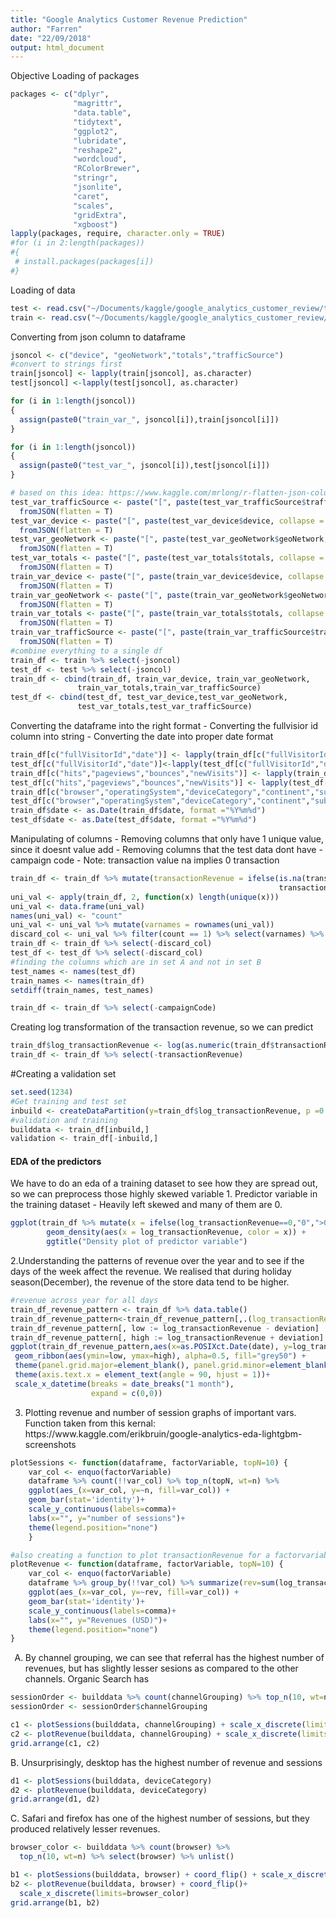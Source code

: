 ```yaml
---
title: "Google Analytics Customer Revenue Prediction"
author: "Farren"
date: "22/09/2018"
output: html_document
---
```


Objective
Loading of packages
```r
packages <- c("dplyr",
              "magrittr",
              "data.table",
              "tidytext",
              "ggplot2",
              "lubridate",
              "reshape2",
              "wordcloud",
              "RColorBrewer",
              "stringr",
              "jsonlite",
              "caret",
              "scales",
              "gridExtra",
              "xgboost")
lapply(packages, require, character.only = TRUE)
#for (i in 2:length(packages))
#{
 # install.packages(packages[i])
#}

```

Loading of data
```r
test <- read.csv("~/Documents/kaggle/google_analytics_customer_review/test.csv")
train <- read.csv("~/Documents/kaggle/google_analytics_customer_review/train.csv")
```
Converting from json column to dataframe
```r
jsoncol <- c("device", "geoNetwork","totals","trafficSource")
#convert to strings first
train[jsoncol] <- lapply(train[jsoncol], as.character)
test[jsoncol] <-lapply(test[jsoncol], as.character)

for (i in 1:length(jsoncol))
{
  assign(paste0("train_var_", jsoncol[i]),train[jsoncol[i]])
}

for (i in 1:length(jsoncol))
{
  assign(paste0("test_var_", jsoncol[i]),test[jsoncol[i]])
}

# based on this idea: https://www.kaggle.com/mrlong/r-flatten-json-columns-to-make-single-data-frame
test_var_trafficSource <- paste("[", paste(test_var_trafficSource$trafficSource, collapse = ","), "]") %>% 
  fromJSON(flatten = T)
test_var_device <- paste("[", paste(test_var_device$device, collapse = ","), "]") %>% 
  fromJSON(flatten = T)
test_var_geoNetwork <- paste("[", paste(test_var_geoNetwork$geoNetwork, collapse = ","), "]") %>% 
  fromJSON(flatten = T)
test_var_totals <- paste("[", paste(test_var_totals$totals, collapse = ","), "]") %>% 
  fromJSON(flatten = T)
train_var_device <- paste("[", paste(train_var_device$device, collapse = ","), "]") %>% 
  fromJSON(flatten = T)
train_var_geoNetwork <- paste("[", paste(train_var_geoNetwork$geoNetwork, collapse = ","), "]") %>% 
  fromJSON(flatten = T)
train_var_totals <- paste("[", paste(train_var_totals$totals, collapse = ","), "]") %>% 
  fromJSON(flatten = T)
train_var_trafficSource <- paste("[", paste(train_var_trafficSource$trafficSource, collapse = ","), "]") %>% 
  fromJSON(flatten = T)
#combine everything to a single df
train_df <- train %>% select(-jsoncol) 
test_df <- test %>% select(-jsoncol) 
train_df <- cbind(train_df, train_var_device, train_var_geoNetwork,
               train_var_totals,train_var_trafficSource)
test_df <- cbind(test_df, test_var_device,test_var_geoNetwork,
               test_var_totals,test_var_trafficSource)
```

Converting the dataframe into the right format
 - Converting the fullvisior id column into string 
 - Converting the date into proper date format
```r
train_df[c("fullVisitorId","date")] <- lapply(train_df[c("fullVisitorId","date")], as.character)
test_df[c("fullVisitorId","date")]<-lapply(test_df[c("fullVisitorId","date")], as.character)
train_df[c("hits","pageviews","bounces","newVisits")] <- lapply(train_df[c("hits","pageviews","bounces","newVisits")], as.numeric)
test_df[c("hits","pageviews","bounces","newVisits")] <- lapply(test_df[c("hits","pageviews","bounces","newVisits")], as.numeric)
train_df[c("browser","operatingSystem","deviceCategory","continent","subContinent","country","source","medium")] <- lapply(train_df[c("browser","operatingSystem","deviceCategory","continent","subContinent","country","source","medium")], as.factor)
test_df[c("browser","operatingSystem","deviceCategory","continent","subContinent","country","source","medium")] <- lapply(test_df[c("browser","operatingSystem","deviceCategory","continent","subContinent","country","source","medium")], as.factor)
train_df$date <- as.Date(train_df$date, format ="%Y%m%d")
test_df$date <- as.Date(test_df$date, format ="%Y%m%d")
```

Manipulating of columns
- Removing columns that only have 1 unique value, since it doesnt value add
- Removing columns that the test data dont have - campaign code
- Note: transaction value na implies 0 transaction
  
```r
train_df <- train_df %>% mutate(transactionRevenue = ifelse(is.na(transactionRevenue)==1,0,
                                                            transactionRevenue))
uni_val <- apply(train_df, 2, function(x) length(unique(x)))
uni_val <- data.frame(uni_val)
names(uni_val) <- "count"
uni_val <- uni_val %>% mutate(varnames = rownames(uni_val))
discard_col <- uni_val %>% filter(count == 1) %>% select(varnames) %>% unlist()
train_df <- train_df %>% select(-discard_col)
test_df <- test_df %>% select(-discard_col)
#finding the columns which are in set A and not in set B
test_names <- names(test_df) 
train_names <- names(train_df)
setdiff(train_names, test_names)

train_df <- train_df %>% select(-campaignCode)
```

Creating log transformation of the transaction revenue, so we can predict
```r
train_df$log_transactionRevenue <- log(as.numeric(train_df$transactionRevenue)+1)
train_df <- train_df %>% select(-transactionRevenue)
```

#Creating a validation set
```r
set.seed(1234)
#Get training and test set
inbuild <- createDataPartition(y=train_df$log_transactionRevenue, p =0.7, list =FALSE)
#validation and training
builddata <- train_df[inbuild,]
validation <- train_df[-inbuild,]
```

#### EDA of the predictors
We have to do an eda of a training dataset to see how they are spread out, so we can preprocess those highly skewed variable
1. Predictor variable in the training dataset - Heavily left skewed and many of them are 0.
```r
ggplot(train_df %>% mutate(x = ifelse(log_transactionRevenue==0,"0",">0"))) +
        geom_density(aes(x = log_transactionRevenue, color = x)) +
        ggtitle("Density plot of predictor variable") 
```
2.Understanding the patterns of revenue over the year and to see if the days of the week affect the revenue. We realised that during holiday season(December), the revenue of the store data tend to be higher. 
```r
#revenue across year for all days
train_df_revenue_pattern <- train_df %>% data.table()
train_df_revenue_pattern<-train_df_revenue_pattern[,.(log_transactionRevenue=median(log_transactionRevenue), deviation=sd(log_transactionRevenue)), by=.(date)]
train_df_revenue_pattern[, low := log_transactionRevenue - deviation]
train_df_revenue_pattern[, high := log_transactionRevenue + deviation]
ggplot(train_df_revenue_pattern,aes(x=as.POSIXct.Date(date), y=log_transactionRevenue, group = 1)) + geom_line() + theme_minimal() + 
 geom_ribbon(aes(ymin=low, ymax=high), alpha=0.5, fill="grey50") +
 theme(panel.grid.major=element_blank(), panel.grid.minor=element_blank()) +
 theme(axis.text.x = element_text(angle = 90, hjust = 1))+
 scale_x_datetime(breaks = date_breaks("1 month"), 
                  expand = c(0,0)) 
```
3. Plotting revenue and number of session graphs of important vars.
Function taken from this kernal: https://www.kaggle.com/erikbruin/google-analytics-eda-lightgbm-screenshots
```r
plotSessions <- function(dataframe, factorVariable, topN=10) {
    var_col <- enquo(factorVariable)
    dataframe %>% count(!!var_col) %>% top_n(topN, wt=n) %>%
    ggplot(aes_(x=var_col, y=~n, fill=var_col)) +
    geom_bar(stat='identity')+
    scale_y_continuous(labels=comma)+
    labs(x="", y="number of sessions")+
    theme(legend.position="none")
    }

#also creating a function to plot transactionRevenue for a factorvariable
plotRevenue <- function(dataframe, factorVariable, topN=10) {
    var_col <- enquo(factorVariable)
    dataframe %>% group_by(!!var_col) %>% summarize(rev=sum(log_transactionRevenue)) %>% filter(rev>0) %>% top_n(topN, wt=rev) %>% ungroup() %>%
    ggplot(aes_(x=var_col, y=~rev, fill=var_col)) +
    geom_bar(stat='identity')+
    scale_y_continuous(labels=comma)+
    labs(x="", y="Revenues (USD)")+
    theme(legend.position="none")
}
```


A.  By channel grouping, we can see that referral has the highest number of revenues, but has slightly lesser sesions as compared to the other channels. Organic Search has 
```r
sessionOrder <- builddata %>% count(channelGrouping) %>% top_n(10, wt=n) %>% arrange(desc(n))
sessionOrder <- sessionOrder$channelGrouping

c1 <- plotSessions(builddata, channelGrouping) + scale_x_discrete(limits=sessionOrder)
c2 <- plotRevenue(builddata, channelGrouping) + scale_x_discrete(limits=sessionOrder)
grid.arrange(c1, c2)
```

B. Unsurprisingly, desktop has the highest number of revenue and sessions
```r
d1 <- plotSessions(builddata, deviceCategory) 
d2 <- plotRevenue(builddata, deviceCategory)
grid.arrange(d1, d2)
```

C. Safari and firefox has one of the highest number of sessions, but they produced relatively lesser revenues. 
```r
browser_color <- builddata %>% count(browser) %>% 
  top_n(10, wt=n) %>% select(browser) %>% unlist()

b1 <- plotSessions(builddata, browser) + coord_flip() + scale_x_discrete(limits=browser_color)
b2 <- plotRevenue(builddata, browser) + coord_flip()+ 
  scale_x_discrete(limits=browser_color)
grid.arrange(b1, b2)
```


